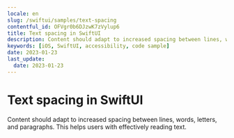 ```yaml
---
locale: en
slug: /swiftui/samples/text-spacing
contentful_id: OFVgr0b6DJzwK7zVylup6
title: Text spacing in SwiftUI
description: Content should adapt to increased spacing between lines, words, letters, and paragraphs.
keywords: [iOS, SwiftUI, accessibility, code sample]
date: 2023-01-23
last_update:
  date: 2023-01-23
---
```


# Text spacing in SwiftUI

Content should adapt to increased spacing between lines, words, letters, and paragraphs. This helps users with effectively reading text.

<CodeSample id="text-spacing" platform="swiftui" locale="en"/>
